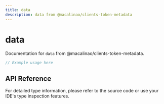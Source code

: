 ```yaml
---
title: data
description: data from @macalinao/clients-token-metadata
---
```


# data

Documentation for `data` from @macalinao/clients-token-metadata.

```typescript
// Example usage here
```

## API Reference

For detailed type information, please refer to the source code or use your IDE's type inspection features.
